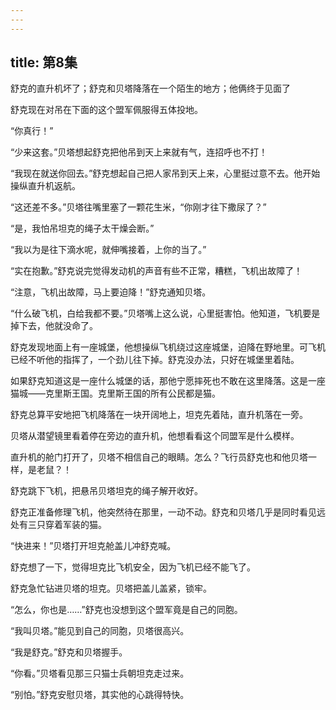 ```yaml
---
---
---
```

title: 第8集
---




舒克的直升机坏了；舒克和贝塔降落在一个陌生的地方；他俩终于见面了



舒克现在对吊在下面的这个盟军佩服得五体投地。

“你真行！”

“少来这套。”贝塔想起舒克把他吊到天上来就有气，连招呼也不打！

“我现在就送你回去。”舒克想起自己把人家吊到天上来，心里挺过意不去。他开始操纵直升机返航。

“这还差不多。”贝塔往嘴里塞了一颗花生米，“你刚才往下撒尿了？”

“是，我怕吊坦克的绳子太干燥会断。”

“我以为是往下滴水呢，就伸嘴接着，上你的当了。”

“实在抱歉。”舒克说完觉得发动机的声音有些不正常，糟糕，飞机出故障了！

“注意，飞机出故障，马上要迫降！”舒克通知贝塔。

“什么破飞机，白给我都不要。”贝塔嘴上这么说，心里挺害怕。他知道，飞机要是掉下去，他就没命了。

舒克发现地面上有一座城堡，他想操纵飞机绕过这座城堡，迫降在野地里。可飞机已经不听他的指挥了，一个劲儿往下掉。舒克没办法，只好在城堡里着陆。

如果舒克知道这是一座什么城堡的话，那他宁愿摔死也不敢在这里降落。这是一座猫城——克里斯王国。克里斯王国的所有公民都是猫。

舒克总算平安地把飞机降落在一块开阔地上，坦克先着陆，直升机落在一旁。

贝塔从潜望镜里看着停在旁边的直升机，他想看看这个同盟军是什么模样。

直升机的舱门打开了，贝塔不相信自己的眼睛。怎么？飞行员舒克也和他贝塔一样，是老鼠？！

舒克跳下飞机，把悬吊贝塔坦克的绳子解开收好。

舒克正准备修理飞机，他突然待在那里，一动不动。舒克和贝塔几乎是同时看见远处有三只穿着军装的猫。

“快进来！”贝塔打开坦克舱盖儿冲舒克喊。

舒克想了一下，觉得坦克比飞机安全，因为飞机已经不能飞了。

舒克急忙钻进贝塔的坦克。贝塔把盖儿盖紧，锁牢。

“怎么，你也是……”舒克也没想到这个盟军竟是自己的同胞。

“我叫贝塔。”能见到自己的同胞，贝塔很高兴。

“我是舒克。”舒克和贝塔握手。

“你看。”贝塔看见那三只猫士兵朝坦克走过来。

“别怕。”舒克安慰贝塔，其实他的心跳得特快。